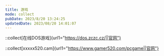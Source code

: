```yaml
---
title: 游戏
mode: collect
pubDate: 2023/8/20 13:24:25
updatedDate: 2023/08/20 14:01:07
---
```


::collect[在线DOS游戏]{url1="https://dos.zczc.cz/||官网"}


::collect[xxxxx520.cam]{url1="https://www.gamer520.com/pcgame||官网"}

